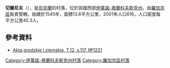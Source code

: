 {{coord|49|16|39|N|24|27|28|E|scale:30000|display=title}}

'''切爾尼夫'''（{{lang-uk|Чернів}}），是[[烏克蘭|烏克蘭]]的村落，位於該國西部[[伊萬諾-弗蘭科夫斯克州|伊萬諾-弗蘭科夫斯克州]]，由[[羅加京區|羅加京區]]負責管轄，始建於1545年，面積13.6平方公里，2001年人口616，人口密度每平方公里45.3人。

==參考資料==
*[http://polona.pl/item/665606/68/ Akta grodzkie i ziemskie, T.12, s.117, №1221] {{Wayback|url=http://polona.pl/item/665606/68/ |date=20151225111931 }}

{{DEFAULTSORT:Чернів}}
[[Category:伊萬諾-弗蘭科夫斯克州村落|Category:伊萬諾-弗蘭科夫斯克州村落]]
[[Category:羅加京區村落|Category:羅加京區村落]]


{{IvanoFrankivsk-geo-stub}}